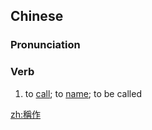 {{also|称作}}
==Chinese==
{{zh-forms|s=称作}}

===Pronunciation===
{{zh-pron
|m=chēngzuò
|c=cing1 zok3
|mn=chheng-chok
|cat=v
}}

===Verb===
{{zh-verb}}

# to [[call]]; to [[name]]; to be called

[[zh:稱作]]